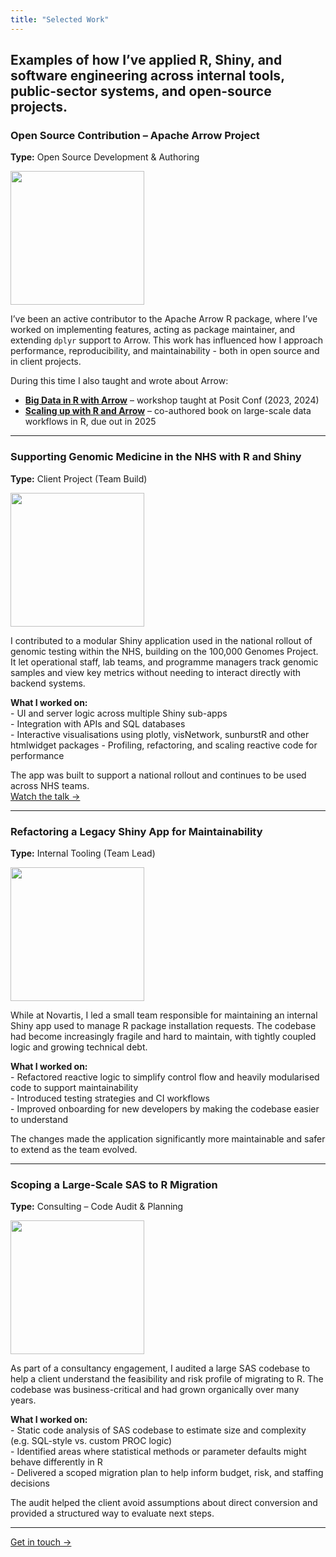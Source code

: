 ```yaml
---
title: "Selected Work"
---
```


Examples of how I've applied R, Shiny, and software engineering across internal tools, public-sector systems, and open-source projects.
---

### **Open Source Contribution – Apache Arrow Project**  
**Type:** Open Source Development & Authoring  

![](scaling_up.png){fig-align="center" width="214"}

I've been an active contributor to the Apache Arrow R package, where I've worked on implementing features, acting as package maintainer, and extending `dplyr` support to Arrow.  This work has influenced how I approach performance, reproducibility, and maintainability - both in open source and in client projects.

During this time I also taught and wrote about Arrow: 

- **[Big Data in R with Arrow](https://posit-conf-2024.github.io/arrow/)** – workshop taught at Posit Conf (2023, 2024)  
- **[Scaling up with R and Arrow](https://arrowrbook.com)** – co-authored book on large-scale data workflows in R, due out in 2025

---

### **Supporting Genomic Medicine in the NHS with R and Shiny**  
**Type:** Client Project (Team Build)  

![](miportal.png){fig-align="center" width="214"}

I contributed to a modular Shiny application used in the national rollout of genomic testing within the NHS, building on the 100,000 Genomes Project.  It let operational staff, lab teams, and programme managers track genomic samples and view key metrics without needing to interact directly with backend systems.

**What I worked on:**  
- UI and server logic across multiple Shiny sub-apps  
- Integration with APIs and SQL databases  
- Interactive visualisations using plotly, visNetwork, sunburstR and other htmlwidget packages
- Profiling, refactoring, and scaling reactive code for performance  

The app was built to support a national rollout and continues to be used across NHS teams.  
[Watch the talk →](https://www.youtube.com/watch?v=dCLgpnF1DD8&ab_channel=PositPBC)

---

### **Refactoring a Legacy Shiny App for Maintainability**  
**Type:** Internal Tooling (Team Lead)  

![](rpackages.png){fig-align="center" width="214"}

While at Novartis, I led a small team responsible for maintaining an internal Shiny app used to manage R package installation requests.  The codebase had become increasingly fragile and hard to maintain, with tightly coupled logic and growing technical debt.

**What I worked on:**  
- Refactored reactive logic to simplify control flow and heavily modularised code to support maintainability  
- Introduced testing strategies and CI workflows  
- Improved onboarding for new developers by making the codebase easier to understand  

The changes made the application significantly more maintainable and safer to extend as the team evolved.

---

### **Scoping a Large-Scale SAS to R Migration**  
**Type:** Consulting – Code Audit & Planning  

![](sasmacros.png){fig-align="center" width="214"}

As part of a consultancy engagement, I audited a large SAS codebase to help a client understand the feasibility and risk profile of migrating to R. The codebase was business-critical and had grown organically over many years.

**What I worked on:**  
- Static code analysis of SAS codebase to estimate size and complexity (e.g. SQL-style vs. custom PROC logic)  
- Identified areas where statistical methods or parameter defaults might behave differently in R  
- Delivered a scoped migration plan to help inform budget, risk, and staffing decisions  

The audit helped the client avoid assumptions about direct conversion and provided a structured way to evaluate next steps.

---

[Get in touch →](contact.qmd)
